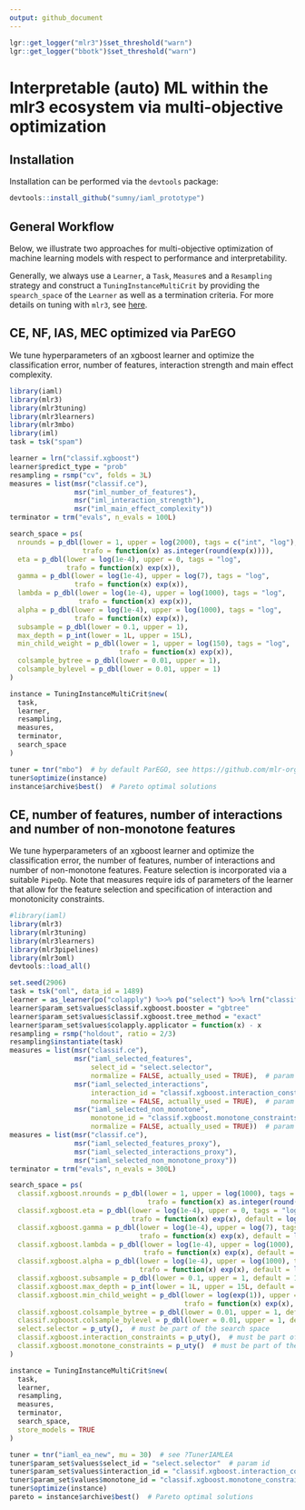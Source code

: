 ```yaml
---
output: github_document
---
```


```r
lgr::get_logger("mlr3")$set_threshold("warn")
lgr::get_logger("bbotk")$set_threshold("warn")
```

# Interpretable (auto) ML within the mlr3 ecosystem via multi-objective optimization

## Installation

Installation can be performed via the `devtools` package:

```r
devtools::install_github("sumny/iaml_prototype")
```

## General Workflow

Below, we illustrate two approaches for multi-objective optimization of machine learning models with respect to
performance and interpretability.

Generally, we always use a `Learner`, a `Task`, `Measure`s and a `Resampling` strategy and construct a
`TuningInstanceMultiCrit` by providing the `spearch_space` of the `Learner` as well as a termination criteria.
For more details on tuning with `mlr3`, see [here](https://mlr3book.mlr-org.com/optimization.html).

## CE, NF, IAS, MEC optimized via ParEGO

We tune hyperparameters of an xgboost learner and optimize the classification error, number of features, interaction
strength and main effect complexity.

```r
library(iaml)
library(mlr3)
library(mlr3tuning)
library(mlr3learners)
library(mlr3mbo)
library(iml)
task = tsk("spam")

learner = lrn("classif.xgboost")
learner$predict_type = "prob"
resampling = rsmp("cv", folds = 3L)
measures = list(msr("classif.ce"),
                msr("iml_number_of_features"),
                msr("iml_interaction_strength"),
                msr("iml_main_effect_complexity"))
terminator = trm("evals", n_evals = 100L)

search_space = ps(
  nrounds = p_dbl(lower = 1, upper = log(2000), tags = c("int", "log"),
                  trafo = function(x) as.integer(round(exp(x)))),
  eta = p_dbl(lower = log(1e-4), upper = 0, tags = "log",
              trafo = function(x) exp(x)),
  gamma = p_dbl(lower = log(1e-4), upper = log(7), tags = "log",
                trafo = function(x) exp(x)),
  lambda = p_dbl(lower = log(1e-4), upper = log(1000), tags = "log",
                 trafo = function(x) exp(x)),
  alpha = p_dbl(lower = log(1e-4), upper = log(1000), tags = "log",
                trafo = function(x) exp(x)),
  subsample = p_dbl(lower = 0.1, upper = 1),
  max_depth = p_int(lower = 1L, upper = 15L),
  min_child_weight = p_dbl(lower = 1, upper = log(150), tags = "log",
                           trafo = function(x) exp(x)),
  colsample_bytree = p_dbl(lower = 0.01, upper = 1),
  colsample_bylevel = p_dbl(lower = 0.01, upper = 1)
)

instance = TuningInstanceMultiCrit$new(
  task,
  learner,
  resampling,
  measures,
  terminator,
  search_space
)

tuner = tnr("mbo")  # by default ParEGO, see https://github.com/mlr-org/mlr3mbo for details
tuner$optimize(instance)
instance$archive$best()  # Pareto optimal solutions
```

## CE, number of features, number of interactions and number of non-monotone features

We tune hyperparameters of an xgboost learner and optimize the classification error, the number of features, number of
interactions and number of non-monotone features.
Feature selection is incorporated via a suitable `PipeOp`.
Note that measures require ids of parameters of the learner that allow for the feature selection and specification of
interaction and monotonicity constraints.

```r
#library(iaml)
library(mlr3)
library(mlr3tuning)
library(mlr3learners)
library(mlr3pipelines)
library(mlr3oml)
devtools::load_all()

set.seed(2906)
task = tsk("oml", data_id = 1489)
learner = as_learner(po("colapply") %>>% po("select") %>>% lrn("classif.xgboost"))
learner$param_set$values$classif.xgboost.booster = "gbtree"
learner$param_set$values$classif.xgboost.tree_method = "exact"
learner$param_set$values$colapply.applicator = function(x) - x
resampling = rsmp("holdout", ratio = 2/3)
resampling$instantiate(task)
measures = list(msr("classif.ce"),
                msr("iaml_selected_features",
                    select_id = "select.selector",
                    normalize = FALSE, actually_used = TRUE),  # param id
                msr("iaml_selected_interactions",
                    interaction_id = "classif.xgboost.interaction_constraints",
                    normalize = FALSE, actually_used = TRUE),  # param id
                msr("iaml_selected_non_monotone",
                    monotone_id = "classif.xgboost.monotone_constraints",
                    normalize = FALSE, actually_used = TRUE))  # param id
measures = list(msr("classif.ce"),
                msr("iaml_selected_features_proxy"),
                msr("iaml_selected_interactions_proxy"),
                msr("iaml_selected_non_monotone_proxy"))
terminator = trm("evals", n_evals = 300L)

search_space = ps(
  classif.xgboost.nrounds = p_dbl(lower = 1, upper = log(1000), tags = c("int", "log"),
                                  trafo = function(x) as.integer(round(exp(x))), default = log(500)),
  classif.xgboost.eta = p_dbl(lower = log(1e-4), upper = 0, tags = "log",
                              trafo = function(x) exp(x), default = log(0.3)),
  classif.xgboost.gamma = p_dbl(lower = log(1e-4), upper = log(7), tags = "log",
                                trafo = function(x) exp(x), default = log(1e-4)),
  classif.xgboost.lambda = p_dbl(lower = log(1e-4), upper = log(1000), tags = "log",
                                 trafo = function(x) exp(x), default = log(1)),
  classif.xgboost.alpha = p_dbl(lower = log(1e-4), upper = log(1000), tags = "log",
                                trafo = function(x) exp(x), default = log(1e-4)),
  classif.xgboost.subsample = p_dbl(lower = 0.1, upper = 1, default = 1),
  classif.xgboost.max_depth = p_int(lower = 1L, upper = 15L, default = 6L),
  classif.xgboost.min_child_weight = p_dbl(lower = log(exp(1)), upper = log(150), tags = "log",
                                           trafo = function(x) exp(x), default = log(exp(1))),
  classif.xgboost.colsample_bytree = p_dbl(lower = 0.01, upper = 1, default = 1),
  classif.xgboost.colsample_bylevel = p_dbl(lower = 0.01, upper = 1, default = 1),
  select.selector = p_uty(),  # must be part of the search space
  classif.xgboost.interaction_constraints = p_uty(),  # must be part of the search space
  classif.xgboost.monotone_constraints = p_uty()  # must be part of the search space
)

instance = TuningInstanceMultiCrit$new(
  task,
  learner,
  resampling,
  measures,
  terminator,
  search_space,
  store_models = TRUE
)

tuner = tnr("iaml_ea_new", mu = 30)  # see ?TunerIAMLEA
tuner$param_set$values$select_id = "select.selector"  # param id
tuner$param_set$values$interaction_id = "classif.xgboost.interaction_constraints"  # param id
tuner$param_set$values$monotone_id = "classif.xgboost.monotone_constraints"  # param id
tuner$optimize(instance)
pareto = instance$archive$best()  # Pareto optimal solutions
```
